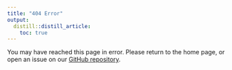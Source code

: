 ```yaml
---
title: "404 Error"
output:
  distill::distill_article:
    toc: true
---
```


You may have reached this page in error. Please return to the home page, or open an issue on our [GitHub repository](https://github.com/ayushnoori/glia-ihc).
